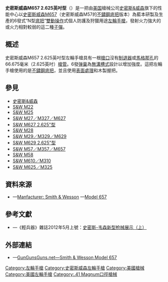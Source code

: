 {{noteTA
|G1=軍事
|G2=長度單位
|G3=Firearms
}}
{{Infobox Weapon
| name = 史密斯威森M657 2.625英吋型<br />{{Lang|en|Smith & Wesson Model 657 2.625"}}
| image = 
| image_size = 300px
| caption = 
| origin = {{flagcountry|United States}}
| type = [[左輪手槍|左輪手槍]]
<!-- Type selection -->
| is_ranged = yes
| is_bladed = 
| is_explosive = 
| is_artillery = 
| is_vehicle = 
| is_missile = 
| is_UK = <!-- Service history -->
| service = 
| used_by = 
| wars = <!-- Production history -->
| designer = [[史密斯&威森|史密斯威森性能中心]]
| design_date =  
| manufacturer = 史密斯威森性能中心
| unit_cost = [[建議售價|建議零售價]]：[[美元|﹩]]1,049.00
| production_date = 
| number = 
| variants = 
<!-- General specifications -->| spec_label = 
| weight = 空槍：39.6[[盎司|盎司]]（1,122.64[[克|克]]，2.47[[磅|磅]]）
| length = 193.675[[毫米|毫米]]（7.625[[英寸|英寸]]）
| part_length = 66.675毫米（2.625英吋）
| width = 
| height = 
| diameter = 
| crew = <!-- Ranged weapon specifications -->
| cartridge = -{}-
* {{Link-en|.41麥格農|.41 Remington Magnum}}
* {{Link-en|.41特種彈|.41 Special}}
| cartridge_weight = 
| caliber = 10.4毫米（.41英吋）
| barrels = 1根，標準[[膛線|膛線]]纏距為1：18.5 ，膛線4條，右旋，無[[槍口|槍口]]裝置
| action = <div class="NavFrame collapsed" style="color: black; background-color: #FFFFFF; margin: 0 auto; padding: 0 10px; text-align: left;"><div class="NavHead" style="background-color: #FFFFFF; margin: 0 auto; padding: 0 10px; font-weight:normal;"></div><div class="NavContent" style="background-color: #FFFFFF; margin: 0 auto; padding: 0 10px;">
* [[扳机#双动式|雙動操作扳機]]
* 實心[[机匣|底把]]連可擺出式[[弹巢|弹巢]]
</div>
</div>
| mode = {{Link-en|連發步槍|repeating rifle|連發}}
| rate = 
| velocity = 
| energy = 
| range = 
| max_range = 
| feed = 6發彈巢
| sights = [[機械瞄具|機械瞄具]]：白色輪廓缺口式[[照門|照門]]和燕尾紅斜坡[[照準器|準星]]
<!-- 火炮規格 -->| breech = 
| recoil = 
| carriage = 
| elevation = 
| traverse = <!-- 刃器規格 -->
| blade_type = 
| hilt_type = 
| sheath_type = 
| head_type = 
| haft_type = <!-- 爆炸物內填炸藥規格 -->
| filling = 
| filling_weight = 
| detonation = 
| yield = <!-- 車輛/飛彈規格 -->
| armour = 
| primary_armament = 
| secondary_arament = 
| engine = 
| engine_power = 
| transmission = 
| payload_capacity = 
| fuel_capacity = 
| pw_ratio = 
| suspension = 
| clearance = 
| vehicle_range = 
| speed = 
| guidance = 
| steering = <!-- Missiles only -->
| wingspan = 
| propellant = 
| ceiling = 
| altitude = 
| depth = 
| boost = 
| accuracy = 
| launch_platform = 
| transport = 
}}

'''史密斯威森M657 2.625英吋型'''（{{Lang-en|'''Smith & Wesson Model 657 2.625"'''}}）是一把由[[美国|美国]]槍械公司[[史密斯&威森|史密斯&威森]]旗下的性能中心以[[史密斯威森M57左輪手槍|史密斯威森M657]]（史密斯威森M57的[[不鏽鋼|不鏽鋼]][[机匣|底把]]版本）為藍本研製及生產的6發式“N型[[机匣|底把]]”[[扳机#双动式|雙動操作]]式個人防護及狩獵用途[[左輪手槍|左輪手槍]]，發射火力強大的{{Link-en|.41麥格農|.41 Remington Magnum|.41 Remington Magnum雷明登馬格南}}或火力相對較弱的{{Link-en|.41特種彈|.41 Special}}這二種[[子彈|子彈]]。

== 概述 ==
史密斯威森M657 2.625英吋型左輪手槍具有一根[[槍口|槍口]]沒有[[砲口制動器|制退器]]或[[馬格那孔|馬格那孔]]的66.675毫米（2.625英吋）[[槍管|槍管]]。6發[[弹巢|弹巢]]為[[無溝槽式彈巢|無溝槽式]]設計以增加強度。這把左輪手槍使用的是[[不鏽鋼|不鏽鋼]][[机匣|底把]]，並且使用{{Link-en|塗料光澤|Paint sheen|啞光}}[[表面處理|表面處理]]和木製握把。

== 參見 ==
{{refbegin|2}}
* [[史密斯&威森|史密斯&威森]]
* [[史密斯威森M22左輪手槍|S&W M22]]
* [[史密斯威森M25左輪手槍|S&W M25]]
* [[史密斯威森M27左輪手槍|S&W M27／M327／M627]]
* [[史密斯威森M627_2.625英吋型左輪手槍|S&W M627 2.625"型]]
* [[史密斯威森M28左輪手槍|S&W M28]]
* [[史密斯威森M29左輪手槍|S&W M29／M329／M629]]
* [[史密斯威森M629_2.625英吋型左輪手槍|S&W M629 2.625"型]]
* [[史密斯威森M57左輪手槍|S&W M57／M357／M657]]
* [[史密斯威森M58左輪手槍|S&W M58]]
* [[史密斯威森M610左輪手槍|S&W M610／M310]]
* [[史密斯威森M625左輪手槍|S&W M625／M325]]
{{refend}}

== 資料來源 ==
<div class="references-small">
<references />
* {{en icon}}—[http://www.smith-wesson.com/webapp/wcs/stores/servlet/CustomContentDisplay?langId=-1&storeId=750001&content=11001&catalogId=750051 Manfacturer: Smith & Wesson] {{Wayback|url=http://www.smith-wesson.com/webapp/wcs/stores/servlet/CustomContentDisplay?langId=-1&storeId=750001&content=11001&catalogId=750051 |date=20161011194000 }}—[https://web.archive.org/web/20120115133322/http://www.smith-wesson.com/webapp/wcs/stores/servlet/Product4_750001_750051_766334_-1_775655_757896_757896_ProductDisplayErrorView_Y Model 657]
</div>

== 參考文獻 ==
* {{zh-hans icon}}—《輕兵器》雜誌2012年5月上號：[http://www.xzbu.com/8/view-1630397.htm 史密斯-韦森新型枪械展示（上）] {{Wayback|url=http://www.xzbu.com/8/view-1630397.htm |date=20190517040842 }}

== 外部連結 ==
* {{en icon}}—[http://gunsgunsguns.net/smith-wesson-model-657/ GunGunsGuns.net—Smith & Wesson Model 657] {{Wayback|url=http://gunsgunsguns.net/smith-wesson-model-657/ |date=20201130135303 }}

{{史密斯威森公司}}

{{DEFAULTSORT:Smith & Wesson Model 657 2.625"}}
[[Category:左輪手槍|Category:左輪手槍]]
[[Category:史密斯威森左輪手槍|Category:史密斯威森左輪手槍]]
[[Category:美國槍械|Category:美國槍械]]
[[Category:美國左輪手槍|Category:美國左輪手槍]]
[[Category:.41_Magnum口徑槍械|Category:.41 Magnum口徑槍械]]